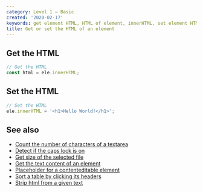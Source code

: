 ```yaml
---
category: Level 1 — Basic
created: '2020-02-17'
keywords: get element HTML, HTML of element, innerHTML, set element HTML
title: Get or set the HTML of an element
---
```


## Get the HTML

```js
// Get the HTML
const html = ele.innerHTML;
```

## Set the HTML

```js
// Set the HTML
ele.innerHTML = '<h1>Hello World!</h1>';
```

## See also

-   [Count the number of characters of a textarea](https://phuoc.ng/collection/html-dom/count-the-number-of-characters-of-a-textarea/)
-   [Detect if the caps lock is on](https://phuoc.ng/collection/html-dom/detect-if-the-caps-lock-is-on/)
-   [Get size of the selected file](https://phuoc.ng/collection/html-dom/get-size-of-the-selected-file/)
-   [Get the text content of an element](https://phuoc.ng/collection/html-dom/get-the-text-content-of-an-element/)
-   [Placeholder for a contenteditable element](https://phuoc.ng/collection/html-dom/placeholder-for-a-contenteditable-element/)
-   [Sort a table by clicking its headers](https://phuoc.ng/collection/html-dom/sort-a-table-by-clicking-its-headers/)
-   [Strip html from a given text](https://phuoc.ng/collection/html-dom/strip-html-from-a-given-text/)
